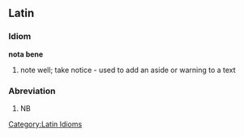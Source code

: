 == Latin ==
=== Idiom ===
'''nota bene'''
# note well; take notice - used to add an aside or warning to a text

=== Abreviation ===
# NB

[[Category:Latin Idioms]]